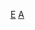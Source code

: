 {{asbox
| image     = Stpaulsdome-icon.JPG
| pix       = 40
| subject   = 
| qualifier = 與[[英國]][[建築]]相關
| category  = 英國建築小作品
| tempsort  =  
| name      = Template:英國建築小作品
}}<noinclude>
[[Category:建築小作品模板|E]]
[[Category:英國小作品模板|A]]
</noinclude>